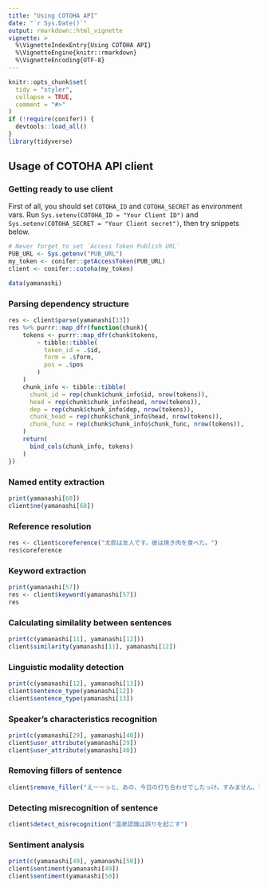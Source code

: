 ```yaml
---
title: "Using COTOHA API"
date: "`r Sys.Date()`"
output: rmarkdown::html_vignette
vignette: >
  %\VignetteIndexEntry{Using COTOHA API}
  %\VignetteEngine{knitr::rmarkdown}
  %\VignetteEncoding{UTF-8}
---
```


```r
knitr::opts_chunk$set(
  tidy = "styler",
  collapse = TRUE,
  comment = "#>"
)
if (!require(conifer)) {
  devtools::load_all()
}
library(tidyverse)
```

## Usage of COTOHA API client

### Getting ready to use client

First of all, you should set `COTOHA_ID` and `COTOHA_SECRET` as environment vars. Run `Sys.setenv(COTOHA_ID = "Your Client ID")` and `Sys.setenv(COTOHA_SECRET = "Your Client secret")`, then try snippets below.


```r
# Never forget to set `Access Token Publish URL`
PUB_URL <- Sys.getenv("PUB_URL")
my_token <- conifer::getAccessToken(PUB_URL)
client <- conifer::cotoha(my_token)

data(yamanashi)
```

### Parsing dependency structure

```r
res <- client$parse(yamanashi[13])
res %>% purrr::map_dfr(function(chunk){
    tokens <- purrr::map_dfr(chunk$tokens,
        ~ tibble::tibble(
          token_id = .$id,
          form = .$form,
          pos = .$pos
        )
    )
    chunk_info <- tibble::tibble(
      chunk_id = rep(chunk$chunk_info$id, nrow(tokens)),
      head = rep(chunk$chunk_info$head, nrow(tokens)),
      dep = rep(chunk$chunk_info$dep, nrow(tokens)),
      chunk_head = rep(chunk$chunk_info$head, nrow(tokens)),
      chunk_func = rep(chunk$chunk_info$chunk_func, nrow(tokens)),
    )
    return(
      bind_cols(chunk_info, tokens)
    )
})
```

### Named entity extraction

```r
print(yamanashi[68])
client$ne(yamanashi[68])
```

### Reference resolution

```r
res <- client$coreference("太郎は友人です。彼は焼き肉を食べた。")
res$coreference
```

### Keyword extraction

```r
print(yamanashi[57])
res <- client$keyword(yamanashi[57])
res
```

### Calculating similality between sentences

```r
print(c(yamanashi[11], yamanashi[12]))
client$similarity(yamanashi[11], yamanashi[12])
```

### Linguistic modality detection

```r
print(c(yamanashi[12], yamanashi[13]))
client$sentence_type(yamanashi[12])
client$sentence_type(yamanashi[13])
```

### Speaker's characteristics recognition

```r
print(c(yamanashi[29], yamanashi[40]))
client$user_attribute(yamanashi[29])
client$user_attribute(yamanashi[40])
```

### Removing fillers of sentence

```r
client$remove_filler("えーーっと、あの、今日の打ち合わせでしたっけ。すみません、ちょっと、急用が入ってしまって。")
```

### Detecting misrecognition of sentence

```r
client$detect_misrecognition("温泉認識は誤りを起こす")
```

### Sentiment analysis

```r
print(c(yamanashi[49], yamanashi[50]))
client$sentiment(yamanashi[49])
client$sentiment(yamanashi[50])
```
